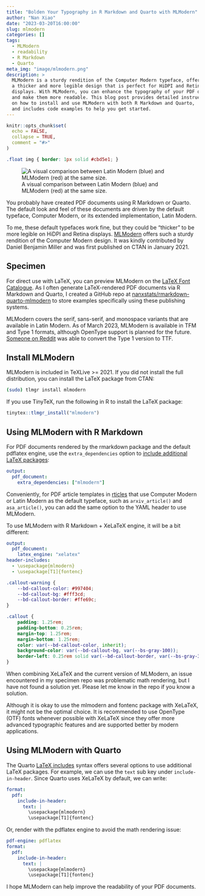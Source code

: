 ```yaml
---
title: "Bolden Your Typography in R Markdown and Quarto with MLModern"
author: "Nan Xiao"
date: "2023-03-20T16:00:00"
slug: mlmodern
categories: []
tags:
  - MLModern
  - readability
  - R Markdown
  - Quarto
meta_img: "image/mlmodern.png"
description: >
  MLModern is a sturdy rendition of the Computer Modern typeface, offering
  a thicker and more legible design that is perfect for HiDPI and Retina
  displays. With MLModern, you can enhance the typography of your PDF documents
  and make them more readable. This blog post provides detailed instructions
  on how to install and use MLModern with both R Markdown and Quarto,
  and includes code examples to help you get started.
---
```


```r
knitr::opts_chunk$set(
  echo = FALSE,
  collapse = TRUE,
  comment = "#>"
)
```

```css
.float img { border: 1px solid #cbd5e1; }
```

![A visual comparison between Latin Modern (blue) and MLModern (red) at the same size.](/image/mlmodern.png)

You probably have created PDF documents using R Markdown or Quarto.
The default look and feel of these documents are driven by the default typeface,
Computer Modern, or its extended implementation, Latin Modern.

To me, these default typefaces work fine, but they could be "thicker" to be
more legible on HiDPI and Retina displays. [MLModern](https://ctan.org/pkg/mlmodern)
offers such a sturdy rendition of the Computer Modern design.
It was kindly contributed by Daniel Benjamin Miller and was first published
on CTAN in January 2021.

## Specimen

For direct use with LaTeX, you can preview MLModern on the
[LaTeX Font Catalogue](https://tug.org/FontCatalogue/mlmodern/).
As I often generate LaTeX-rendered PDF documents via R Markdown and Quarto,
I created a GitHub repo at
[nanxstats/rmarkdown-quarto-mlmodern](https://github.com/nanxstats/rmarkdown-quarto-mlmodern)
to store examples specifically using these publishing systems.

MLModern covers the serif, sans-serif, and monospace variants that are
available in Latin Modern.
As of March 2023, MLModern is available in TFM and Type 1 formats,
although OpenType support is planned for the future.
[Someone on Reddit](https://www.reddit.com/r/LaTeX/comments/p4r53g/where_can_i_get_the_mlmodern_font_as_a_ttf_file/)
was able to convert the Type 1 version to TTF.

## Install MLModern

MLModern is included in TeXLive >= 2021. If you did not install the
full distribution, you can install the LaTeX package from CTAN:

```bash
(sudo) tlmgr install mlmodern
```

If you use TinyTeX, run the following in R to install the LaTeX package:

```r
tinytex::tlmgr_install("mlmodern")
```

## Using MLModern with R Markdown

For PDF documents rendered by the rmarkdown package and the default
pdflatex engine, use the `extra_dependencies` option to
[include additional LaTeX packages](https://bookdown.org/yihui/rmarkdown-cookbook/latex-extra.html):

```yaml
output:
  pdf_document:
    extra_dependencies: ["mlmodern"]
```

Conveniently, for PDF article templates in
[rticles](https://github.com/rstudio/rticles) that use Computer Modern or
Latin Modern as the default typeface, such as `arxiv_article()` and
`asa_article()`, you can add the same option to the YAML header to use MLModern.

To use MLModern with R Markdown + XeLaTeX engine, it will be a bit different:

```yaml
output:
  pdf_document:
    latex_engine: "xelatex"
header-includes:
  - \usepackage{mlmodern}
  - \usepackage[T1]{fontenc}
```

```css
.callout-warning {
    --bd-callout-color: #997404;
    --bd-callout-bg: #fff3cd;
    --bd-callout-border: #ffe69c;
}

.callout {
    padding: 1.25rem;
    padding-bottom: 0.25rem;
    margin-top: 1.25rem;
    margin-bottom: 1.25rem;
    color: var(--bd-callout-color, inherit);
    background-color: var(--bd-callout-bg, var(--bs-gray-100));
    border-left: 0.25rem solid var(--bd-callout-border, var(--bs-gray-300));
}
```

When combining XeLaTeX and the current version of MLModern,
an issue encountered in my specimen repo was problematic math rendering,
but I have not found a solution yet.
Please let me know in the repo if you know a solution.

::::: {.callout .callout-warning}

Although it is okay to use the mlmodern and fontenc package with XeLaTeX,
it might not be the optimal choice. It is recommended to use OpenType (OTF)
fonts whenever possible with XeLaTeX since they offer more advanced
typographic features and are supported better by modern applications.

:::::

## Using MLModern with Quarto

The Quarto [LaTeX includes](https://quarto.org/docs/output-formats/pdf-basics.html#latex-includes)
syntax offers several options to use additional LaTeX packages.
For example, we can use the `text` sub key under `include-in-header`.
Since Quarto uses XeLaTeX by default, we can write:

```yaml
format:
  pdf:
    include-in-header:
      text: |
        \usepackage{mlmodern}
        \usepackage[T1]{fontenc}
```

Or, render with the pdflatex engine to avoid the math rendering issue:

```yaml
pdf-engine: pdflatex
format:
  pdf:
    include-in-header:
      text: |
        \usepackage{mlmodern}
        \usepackage[T1]{fontenc}
```

I hope MLModern can help improve the readability of your PDF documents.

